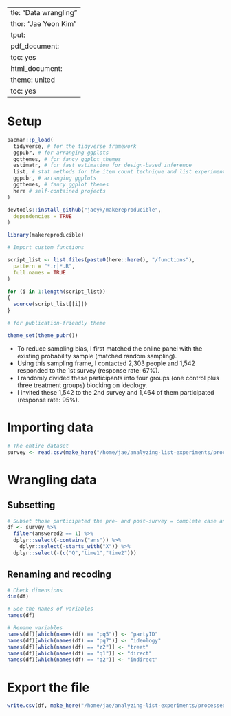   ---
title: "Data wrangling"
author: "Jae Yeon Kim"
output:
  pdf_document:
    toc: yes
  html_document:
    theme: united
    toc: yes
---

# Setup 

```r
pacman::p_load(
  tidyverse, # for the tidyverse framework
  ggpubr, # for arranging ggplots
  ggthemes, # for fancy ggplot themes
  estimatr, # for fast estimation for design-based inference
  list, # stat methods for the item count technique and list experiment
  ggpubr, # arranging ggplots
  ggthemes, # fancy ggplot themes
  here # self-contained projects
)

devtools::install_github("jaeyk/makereproducible",
  dependencies = TRUE
)

library(makereproducible)

# Import custom functions

script_list <- list.files(paste0(here::here(), "/functions"),
  pattern = "*.r|*.R",
  full.names = TRUE
)

for (i in 1:length(script_list))
{
  source(script_list[[i]])
}

# for publication-friendly theme

theme_set(theme_pubr())
```

- To reduce sampling bias, I first matched the online panel with the existing probability sample (matched random sampling).
- Using this sampling frame, I contacted 2,303 people and 1,542 responded to the 1st survey (response rate: 67%).
- I randomly divided these participants into four groups (one control plus three treatment groups) blocking on ideology.
- I invited these 1,542 to the 2nd survey and 1,464 of them participated (response rate: 95%).

# Importing data

```r

# The entire dataset 
survey <- read.csv(make_here("/home/jae/analyzing-list-experiments/processed_data/survey_result.csv"))

```

# Wrangling data 

## Subsetting 

```r
# Subset those participated the pre- and post-survey = complete case analysis and drop columns that we don't need 
df <- survey %>%
  filter(answered2 == 1) %>%
  dplyr::select(-contains("ans")) %>%
    dplyr::select(-starts_with("X")) %>%
  dplyr::select(-(c("Q","time1","time2")))

```

## Renaming and recoding 

```r

# Check dimensions 
dim(df)

# See the names of variables 
names(df)

# Rename variables 
names(df)[which(names(df) == "pq5")] <- "partyID"
names(df)[which(names(df) == "pq7")] <- "ideology"
names(df)[which(names(df) == "z2")] <- "treat"
names(df)[which(names(df) == "q1")] <- "direct"
names(df)[which(names(df) == "q2")] <- "indirect"

```

# Export the file 

```r

write.csv(df, make_here("/home/jae/analyzing-list-experiments/processed_data/processed_survey.csv"))

```

